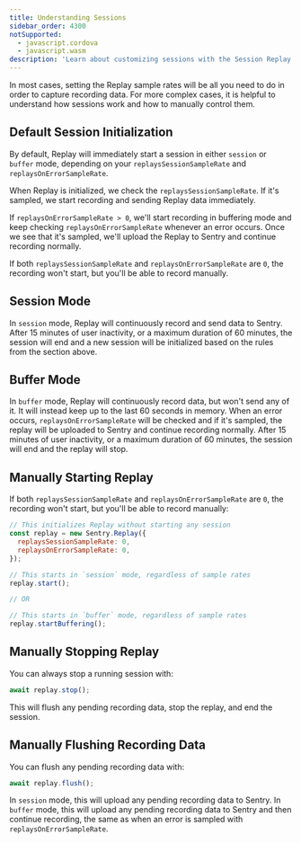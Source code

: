 ```yaml
---
title: Understanding Sessions
sidebar_order: 4300
notSupported:
  - javascript.cordova
  - javascript.wasm
description: 'Learn about customizing sessions with the Session Replay SDK.'
---
```


In most cases, setting the Replay sample rates will be all you need to do in order to capture recording data.
For more complex cases, it is helpful to understand how sessions work and how to manually control them.

## Default Session Initialization

By default, Replay will immediately start a session in either `session` or `buffer` mode, depending on your `replaysSessionSampleRate` and `replaysOnErrorSampleRate`.

When Replay is initialized, we check the `replaysSessionSampleRate`. If it's sampled, we start recording and sending Replay data immediately.

If `replaysOnErrorSampleRate > 0`, we'll start recording in buffering mode and keep checking `replaysOnErrorSampleRate` whenever an error occurs. Once we see that it's sampled, we'll upload the Replay to Sentry and continue recording normally.

If both `replaysSessionSampleRate` and `replaysOnErrorSampleRate` are `0`, the recording won't start, but you'll be able to <PlatformLink to="/session-replay/understanding-sessions/#manually-starting-recording">record manually</PlatformLink>.

## Session Mode

In `session` mode, Replay will continuously record and send data to Sentry. After 15 minutes of user inactivity, or a maximum duration of 60 minutes, the session will end and a new session will be initialized based on the rules from the section above.

## Buffer Mode

In `buffer` mode, Replay will continuously record data, but won't send any of it. It will instead keep up to the last 60 seconds in memory. When an error occurs, `replaysOnErrorSampleRate` will be checked and if it's sampled, the replay will be uploaded to Sentry and continue recording normally. After 15 minutes of user inactivity, or a maximum duration of 60 minutes, the session will end and the replay will stop.

## Manually Starting Replay

If both `replaysSessionSampleRate` and `replaysOnErrorSampleRate` are `0`, the recording won't start, but you'll be able to record manually:

```javascript
// This initializes Replay without starting any session
const replay = new Sentry.Replay({
  replaysSessionSampleRate: 0,
  replaysOnErrorSampleRate: 0,
});

// This starts in `session` mode, regardless of sample rates
replay.start();

// OR

// This starts in `buffer` mode, regardless of sample rates
replay.startBuffering();
```

## Manually Stopping Replay

You can always stop a running session with:

```javascript
await replay.stop();
```

This will flush any pending recording data, stop the replay, and end the session.

## Manually Flushing Recording Data

You can flush any pending recording data with:

```javascript
await replay.flush();
```

In `session` mode, this will upload any pending recording data to Sentry. In `buffer` mode, this will upload any pending recording data to Sentry and then continue recording, the same as when an error is sampled with `replaysOnErrorSampleRate`.
